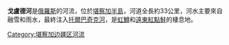 '''戈盧德河'''是[[俄羅斯|俄羅斯]]的河流，位於[[堪察加半島|堪察加半島]]，河道全長約33公里，河水主要來自融雪和雨水，最終注入[[托爾巴奇克河|托爾巴奇克河]]，是[[虹鱒|虹鱒]]和[[遠東紅點鮭|遠東紅點鮭]]的棲息地。

{{Russia-geo-stub}}

[[Category:堪察加边疆区河流|Category:堪察加边疆区河流]]